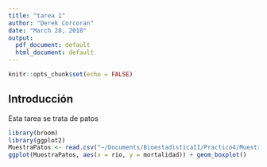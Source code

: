 ```yaml
---
title: "tarea 1"
author: "Derek Corcoran"
date: "March 28, 2018"
output:
  pdf_document: default
  html_document: default
---
```


```r
knitr::opts_chunk$set(echo = FALSE)
```

## Introducción

Esta tarea se trata de patos

```r
library(broom)
library(ggplot2)
MuestraPatos <- read.csv("~/Documents/BioestadisticaII/Practico4/MuestraPatos.csv")
ggplot(MuestraPatos, aes(x = rio, y = mortalidad)) + geom_boxplot()
```

